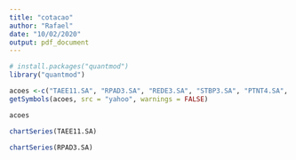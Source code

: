 ```yaml
---
title: "cotacao"
author: "Rafael"
date: "10/02/2020"
output: pdf_document
---
```


```r
# install.packages("quantmod")
library("quantmod")

acoes <-c("TAEE11.SA", "RPAD3.SA", "REDE3.SA", "STBP3.SA", "PTNT4.SA", "CRIV4.SA", "CTSA3.SA", "LPSB3.SA", "WHRL4.SA", "TASA3.SA", "GOAU4.SA", "TRPL4.SA", "BRIV4.SA")
getSymbols(acoes, src = "yahoo", warnings = FALSE)
```

```r
acoes
```

```r
chartSeries(TAEE11.SA)
```




```r
chartSeries(RPAD3.SA)
```











